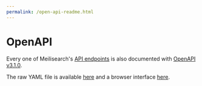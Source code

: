 ```yaml
---
permalink: /open-api-readme.html
---
```


# OpenAPI

Every one of Meilisearch's [API endpoints](/reference/api/overview) is also documented with [OpenAPI v3.1.0](http://spec.openapis.org/oas/v3.1.0).

The raw YAML file is available [here](https://bump.sh/doc/meilisearch.yaml) and a browser interface [here](https://bump.sh/doc/meilisearch).
